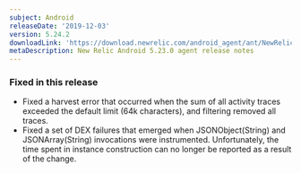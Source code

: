 ```yaml
---
subject: Android
releaseDate: '2019-12-03'
version: 5.24.2
downloadLink: 'https://download.newrelic.com/android_agent/ant/NewRelic_Android_Agent_5.24.2.zip'
metaDescription: New Relic Android 5.23.0 agent release notes
---
```


### Fixed in this release

* Fixed a harvest error that occurred when the sum of all activity traces exceeded the default limit (64k characters), and filtering removed all traces.
* Fixed a set of DEX failures that emerged when JSONObject(String) and JSONArray(String) invocations were instrumented. Unfortunately, the time spent in instance construction can no longer be reported as a result of the change.
